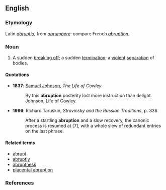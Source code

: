 {{wikipedia}}
==English==

===Etymology===
Latin ''[[abruptio]]'', from ''[[abrumpere]]'': compare French ''[[#French|abruption]]''.

===Noun===
{{en-noun-reg}}

# A sudden [[break off|breaking off]]; a sudden [[termination]]; a [[violent]] [[separation]] of bodies.

====Quotations====
*'''1837''': [[w:Samuel Johnson|Samuel Johnson]], ''The Life of Cowley''
*: By this '''abruption''' posterity lost more instruction than delight. Johnson, Life of Cowley.
*'''1996''': Richard Taruskin, ''Stravinsky and the Russian Traditions'', p. 336
*: After a startling '''abruption''' and a slow recovery, the canonic process is resumed at [7], with a whole slew of redundant entries on the last phrase.

====Related terms====
*[[abrupt]]
*[[abruptly]]
*[[abruptness]]
*[[placental abruption]]

===References===
{{R:Century 1911}}
{{R:Webster 1913}}